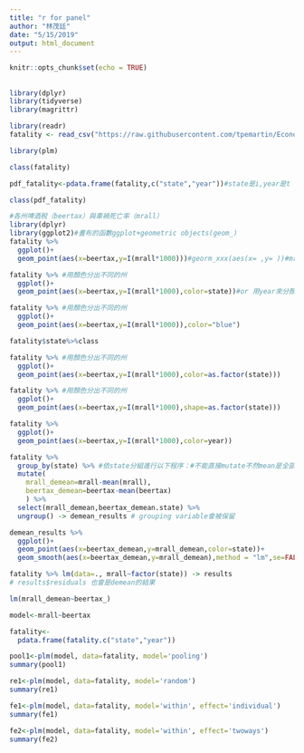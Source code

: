```yaml
---
title: "r for panel"
author: "林茂廷"
date: "5/15/2019"
output: html_document
---
```


```r
knitr::opts_chunk$set(echo = TRUE)
```

##

```r
library(dplyr)
library(tidyverse)
library(magrittr)
```

```r
library(readr)
fatality <- read_csv("https://raw.githubusercontent.com/tpemartin/Econometric-Analysis/master/Part%20II/fatality.csv")
```

```r
library(plm)
```

```r
class(fatality)
```

```r
pdf_fatality<-pdata.frame(fatality,c("state","year"))#state是i,year是t
```

```r
class(pdf_fatality)
```
```r
#各州啤酒稅（beertax）與車禍死亡率（mrall）
library(dplyr)
library(ggplot2)#畫布的函數ggplot+geometric objects(geom_)
fatality %>% 
  ggplot()+
  geom_point(aes(x=beertax,y=I(mrall*1000)))#georm_xxx(aes(x= ,y= ))#mrall*1000變數經過轉換

```

```r
fatality %>% #用顏色分出不同的州
  ggplot()+
  geom_point(aes(x=beertax,y=I(mrall*1000),color=state))#or 用year來分顏色color=year

```
```r
fatality %>% #用顏色分出不同的州
  ggplot()+
  geom_point(aes(x=beertax,y=I(mrall*1000)),color="blue")
```

```r
fatality$state%>%class
```


```r
fatality %>% #用顏色分出不同的州
  ggplot()+
  geom_point(aes(x=beertax,y=I(mrall*1000),color=as.factor(state))) 

```
```r
fatality %>% #用顏色分出不同的州
  ggplot()+
  geom_point(aes(x=beertax,y=I(mrall*1000),shape=as.factor(state))) 

```
```r
fatality %>% 
  ggplot()+
  geom_point(aes(x=beertax,y=I(mrall*1000),color=year))
```
```r
fatality %>% 
  group_by(state) %>% #依state分組進行以下程序：#不能直接mutate不然mean是全部的mean
  mutate(
    mrall_demean=mrall-mean(mrall),
    beertax_demean=beertax-mean(beertax)
    ) %>%
  select(mrall_demean,beertax_demean.state) %>%
  ungroup() -> demean_results # grouping variable會被保留
```
```r
demean_results %>%
  ggplot()+
  geom_point(aes(x=beertax_demean,y=mrall_demean,color=state))+
  geom_smooth(aes(x=beertax_demean,y=mrall_demean),method = "lm",se=FALSE)
```

```r
fatality %>% lm(data=., mrall~factor(state)) -> results
# results$residuals 也會是demean的結果
```
```r
lm(mrall_demean~beertax_)
```

```r
model<-mrall~beertax
```
```r
fatality<-
  pdata.frame(fatality.c("state","year"))
```
```r
pool1<-plm(model, data=fatality, model='pooling')
summary(pool1)
```

```r
re1<-plm(model, data=fatality, model='random')
summary(re1)
```
```r
fe1<-plm(model, data=fatality, model='within', effect='individual')
summary(fe1)
```

```r
fe2<-plm(model, data=fatality, model='within', effect='twoways')
summary(fe2)
```

